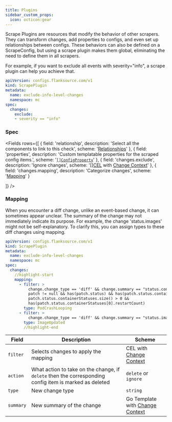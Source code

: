 ```yaml
---
title: Plugins
sidebar_custom_props:
  icon: octicon:gear
---
```


Scrape Plugins are resources that modify the behavior of other scrapers. 
They can transform changes, add properties to configs, and even set up relationships between configs. 
These behaviors can also be defined on a ScrapeConfig, but using a scrape plugin makes them global, eliminating the need to define them in all scrapers.

For example, if you want to exclude all events with severity="info", a scrape plugin can help you achieve that.

```yaml title="scrape-plugin.yaml"
apiVersion: configs.flanksource.com/v1
kind: ScrapePlugin
metadata:
  name: exclude-info-level-changes
  namespace: mc
spec:
  changes:
    exclude:
    - severity == "info"
```


### Spec

<Fields
  rows={[
    {
      field: 'relationship',
      description: 'Select all the components to link to this check',
      scheme: '[Relationships](./relationships)'
    },
    {
      field: 'properties',
      description: 'Custom templatable properties for the scraped config items.',
      scheme: '[`[]ConfigProperty`](/reference/config-db/properties)'
    },
    {
      field: 'changes.exclude',
      description: 'Ignore changes',
      scheme: '[[]CEL](#exclusions) with [Change Context](/reference/config-db/changes)'
    },
    {
      field: 'changes.mapping',
      description: 'Categorize changes',
      scheme: '[Mapping](#mapping)'
    }

  ]}
/>


### Mapping

When you encounter a diff change, unlike an event-based change, it can sometimes appear unclear. The summary of the change may not immediately indicate its purpose. For example, the change 'status.images' might not be self-explanatory. To clarify this, you can assign types to these diff changes using mapping.

```yaml title="scrape-plugin.yaml"
apiVersion: configs.flanksource.com/v1
kind: ScrapePlugin
metadata:
  name: exclude-info-level-changes
  namespace: mc
spec:
  changes:
    //highlight-start
    mapping:
      - filter: >
          change.change_type == 'diff' && change.summary == "status.containerStatuses" &&
          patch != null && has(patch.status) && has(patch.status.containerStatuses) &&
          patch.status.containerStatuses.size() > 0 &&
          has(patch.status.containerStatuses[0].restartCount)
        type: PodCrashLooping
      - filter: >
          change.change_type == 'diff' && change.summary == "status.images" && config.kind == "Node"
        type: ImageUpdated
        //highlight-end
```

| Field     | Description                                                                                            | Scheme                                                                                                   |
| --------- | ------------------------------------------------------------------------------------------------------ | -------------------------------------------------------------------------------------------------------- |
| `filter`  | Selects changes to apply the mapping                                                                   | <CommonLink to="cel">CEL</CommonLink> with [Change Context](/reference/config-db/changes)                |
| `action`  | What action to take on the change, if `delete` then the corresponding config item is marked as deleted | `delete` or `ignore`                                                                                     |
| `type`    | New change type                                                                                        | `string`                                                                                                 |
| `summary` | New summary of the change                                                                              | <CommonLink to="gotemplate">Go Template</CommonLink> with [Change Context](/reference/config-db/changes) |